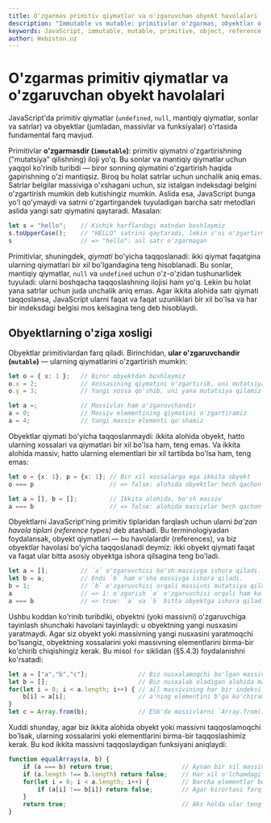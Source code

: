 ```yaml
---
title: O'zgarmas primitiv qiymatlar va o'zgaruvchan obyekt havolalari
description: "Immutable vs mutable: primitivlar o'zgarmas, obyektlar o'zgaruvchan; qiymat bo'yicha va havola bo'yicha taqqoslash; nusxalash, havola bilan ishlash va tenglik."
keywords: JavaScript, immutable, mutable, primitive, object, reference, equality, copy, comparison
author: Webiston.uz
---
```


# O'zgarmas primitiv qiymatlar va o'zgaruvchan obyekt havolalari

JavaScript'da primitiv qiymatlar (`undefined`, `null`, mantiqiy qiymatlar, sonlar va satrlar) va obyektlar (jumladan, massivlar va funksiyalar) o'rtasida fundamental farq mavjud.

Primitivlar **o'zgarmasdir (`immutable`)**: primitiv qiymatni o'zgartirishning ("mutatsiya" qilishning) iloji yo'q. Bu sonlar va mantiqiy qiymatlar uchun yaqqol ko'rinib turibdi — biror sonning qiymatini o'zgartirish haqida gapirishning o'zi mantiqsiz. Biroq bu holat satrlar uchun unchalik aniq emas. Satrlar belgilar massiviga o'xshagani uchun, siz istalgan indeksdagi belgini o'zgartirish mumkin deb kutishingiz mumkin. Aslida esa, JavaScript bunga yo'l qo'ymaydi va satrni o'zgartirgandek tuyuladigan barcha satr metodlari aslida yangi satr qiymatini qaytaradi. Masalan:

```js
let s = "hello";    // Kichik harflardagi matndan boshlaymiz
s.toUpperCase();    // "HELLO" satrini qaytaradi, lekin s'ni o'zgartirmaydi
s                   // => "hello": asl satr o'zgarmagan
```

Primitivlar, shuningdek, _qiymati_ bo'yicha taqqoslanadi: ikki qiymat faqatgina ularning qiymatlari bir xil bo'lgandagina teng hisoblanadi. Bu sonlar, mantiqiy qiymatlar, `null` va `undefined` uchun o'z-o'zidan tushunarlidek tuyuladi: ularni boshqacha taqqoslashning ilojisi ham yo'q. Lekin bu holat yana satrlar uchun juda unchalik aniq emas. Agar ikkita alohida satr qiymati taqqoslansa, JavaScript ularni faqat va faqat uzunliklari bir xil bo'lsa va har bir indeksdagi belgisi mos kelsagina teng deb hisoblaydi.

## Obyektlarning o'ziga xosligi

Obyektlar primitivlardan farq qiladi. Birinchidan, **ular o'zgaruvchandir (`mutable`)** — ularning qiymatlarini o'zgartirish mumkin:

``` js
let o = { x: 1 };   // Biror obyektdan boshlaymiz
o.x = 2;            // Xossasining qiymatini o'zgartirib, uni mutatsiya qilamiz
o.y = 3;            // Yangi xossa qo'shib, uni yana mutatsiya qilamiz

let a =;            // Massivlar ham o'zgaruvchandir
a = 0;              // Massiv elementining qiymatini o'zgartiramiz
a = 4;              // Yangi massiv elementi qo'shamiz
```

Obyektlar qiymati bo'yicha taqqoslanmaydi: ikkita alohida obyekt, hatto ularning xossalari va qiymatlari bir xil bo'lsa ham, teng emas. Va ikkita alohida massiv, hatto ularning elementlari bir xil tartibda bo'lsa ham, teng emas:

``` js
let o = {x: 1}, p = {x: 1}; // Bir xil xossalarga ega ikkita obyekt
o === p                     // => false: alohida obyektlar hech qachon teng bo'lmaydi

let a = [], b = [];         // Ikkita alohida, bo'sh massiv
a === b                     // => false: alohida massivlar hech qachon teng bo'lmaydi
```

Obyektlarni JavaScript'ning primitiv tiplaridan farqlash uchun ularni _ba'zan havola tiplari (reference types)_ deb atashadi. Bu terminologiyadan foydalansak, obyekt qiymatlari — bu havolalardir (references), va biz obyektlar havolasi bo'yicha taqqoslanadi deymiz: ikki obyekt qiymati faqat va faqat ular bitta asosiy obyektga ishora qilsagina teng bo'ladi.

``` js
let a = [];         // `a` o'zgaruvchisi bo'sh massivga ishora qiladi.
let b = a;          // Endi `b` ham o'sha massivga ishora qiladi.
b = 1;              // `b` o'zgaruvchisi orqali massivni mutatsiya qilamiz.
a                   // => 1: o'zgarish `a` o'zgaruvchisi orqali ham ko'rinadi.
a === b             // => true: `a` va `b` bitta obyektga ishora qiladi, shuning uchun ular teng.
```

Ushbu koddan ko'rinib turibdiki, obyektni (yoki massivni) o'zgaruvchiga tayinlash shunchaki havolani tayinlaydi: u obyektning yangi nusxasini yaratmaydi. Agar siz obyekt yoki massivning yangi nusxasini yaratmoqchi bo'lsangiz, obyektning xossalarini yoki massivning elementlarini birma-bir ko'chirib chiqishingiz kerak. Bu misol `for` siklidan (§5.4.3) foydalanishni ko'rsatadi:

```js
let a = ["a","b","c"];              // Biz nusxalamoqchi bo'lgan massiv
let b = [];                         // Biz nusxalab oladigan alohida massiv
for(let i = 0; i < a.length; i++) { // a[] massivining har bir indeksi uchun
    b[i] = a[i];                    // a'ning elementini b'ga ko'chiramiz
}
let c = Array.from(b);              // ES6'da massivlarni `Array.from()` bilan nusxalash mumkin
```

Xuddi shunday, agar biz ikkita alohida obyekt yoki massivni taqqoslamoqchi bo'lsak, ularning xossalarini yoki elementlarini birma-bir taqqoslashimiz kerak. Bu kod ikkita massivni taqqoslaydigan funksiyani aniqlaydi:

``` js
function equalArrays(a, b) {
    if (a === b) return true;                   // Aynan bir xil massivlar teng
    if (a.length !== b.length) return false;    // Har xil o'lchamdagi massivlar teng emas
    for(let i = 0; i < a.length; i++) {         // Barcha elementlar bo'ylab sikl
        if (a[i] !== b[i]) return false;        // Agar birortasi farq qilsa, massivlar teng emas
    }
    return true;                                // Aks holda ular teng
}
```